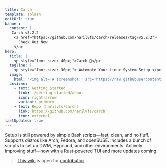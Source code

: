 ```yaml
---
title: Carch 
template: splash
editUrl: true 
banner:
  content: |
   Carch v5.2.2 
    <a href="https://github.com/harilvfs/carch/releases/tag/v5.2.2">
      Check Out Now
    </a>
hero:
  title: |
    <p style="font-size: 40px;">Carch 🧩</p>
  tagline: |
    <p style="font-size: 30px;"> Automate Your Linux System Setup </p>
  image:
    html: "<img alt='A screenshot.' src='https://raw.githubusercontent.com/harilvfs/carch/refs/heads/main/.github/preview.gif' width='600' />"
  actions:
    - text: Getting Started
      link: ./getting-started/about
      icon: right-arrow
      variant: primary
    - text: Repo (harilvfs/Carch)
      link: https://github.com/harilvfs/carch
      icon: external
lastUpdated: true 
---
```



<CardGrid stagger>
	<Card title="Bash Scripts, Easy Life" icon="setting">
		Setup is still powered by simple Bash scripts—fast, clean, and no fluff.
	</Card>
	<Card title="Multi-distro Support" icon="linux">
		Supports distros like Arch, Fedora, and openSUSE.
  </Card>
	<Card title="Tweak All the Things" icon="add-document">
		Includes a bunch of scripts to set up DWM, Hyprland, and other environments.
	</Card>
	<Card title="Still Cooking" icon="approve-check">
		Actively improving stuff—now with a Rust-powered TUI and more updates coming.
	</Card>
</CardGrid>

> [This wiki](https://github.com/carch-docs/wiki) is open for [contribution](https://github.com/carch-org/wiki/fork)
